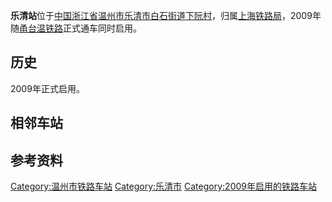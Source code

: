 {{Infobox China railway station 
|车站名称 = 乐清站
|图片 = Platform of Yueqing Railway Station 02.jpg
|车站拼音 = Yueqing<ref>按照出售车票填写</ref>
|英文名称 = Yueqing Railway Station<ref>{{Cite web |url=http://news.sina.com.cn/o/2012-09-18/080725196193.shtml |title=铁道部:火车站名含"东西南北"统一改用拼音 |accessdate=2018-11-03 |archive-date=2017-07-30 |archive-url=https://web.archive.org/web/20170730073100/http://news.sina.com.cn/o/2012-09-18/080725196193.shtml |dead-url=no }}</ref><ref>{{cite journal |author=铁道部运输局|journal=铁路客货运输专刊|year=2012|issue=4|title=关于明确铁路车站站名英文译法的通知 运营运调电[2012]1911号|pages=6}}</ref>
|车站地址 = [[浙江省|浙江省]][[温州市|温州市]][[乐清市|乐清市]][[白石街道|白石街道]][[下阮村|下阮村]]
|线路 = [[甬台温铁路|甬台温铁路]]
|归属 = [[上海铁路局|上海铁路局]][[宁波车务段|宁波车务段]]
|车站代码 = 33986
|拼音码 = YQI
|电报码 = UPH
|到发线 = 6
|月台数目 = 2
|坐标 = {{coord|28|5|16.64|N|120|51|19.24|E|display=inline,title}}
}}
'''乐清站'''位于[[中国|中国]][[浙江省|浙江省]][[温州市|温州市]][[乐清市|乐清市]][[白石街道|白石街道]][[下阮村|下阮村]]，归属[[上海铁路局|上海铁路局]]，2009年随[[甬台温铁路|甬台温铁路]]正式通车同时启用。

==历史==
2009年正式启用。

== 相邻车站 ==
{{start rail box|[[中国铁路|中国铁路]]}}
{{s-inop|[[乐清东站|乐清东]]|[[宁波站|宁波]]方向}}
{{s-line|[[甬台温铁路|甬台温铁路]]}}
{{s-inop|[[永嘉站|永嘉]]|[[温州南站|温州南]]方向}}
{{end box}}

==参考资料==
{{reflist}}

{{浙江铁路}}
{{甬台温铁路}}
{{China-rail-stub}}
[[Category:温州市铁路车站|Category:温州市铁路车站]]
[[Category:乐清市|Category:乐清市]]
[[Category:2009年启用的铁路车站|Category:2009年启用的铁路车站]]